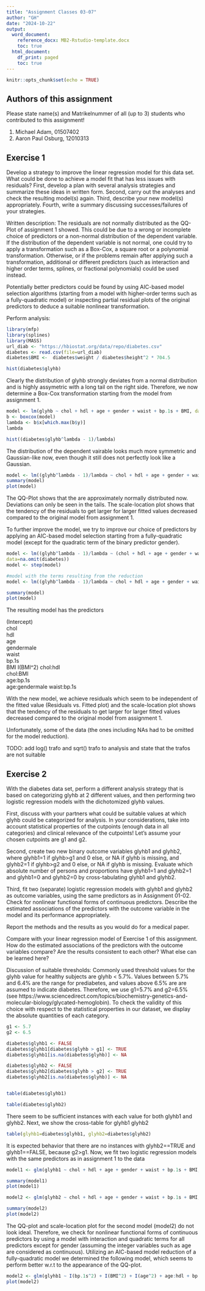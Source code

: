 ```yaml
---
title: "Assignment Classes 03-07"
author: "GH"
date: "2024-10-22"
output:
  word_document:
    reference_docx: MB2-Rstudio-template.docx
    toc: true
  html_document:
    df_print: paged
    toc: true
---
```



```r
knitr::opts_chunk$set(echo = TRUE)
```

## Authors of this assignment
Please state name(s) and Matrikelnummer of all (up to 3) students who contributed to this assignment!

1. Michael Adam, 01507402
2. Aaron Paul Osburg, 12010313


## Exercise 1

Develop a strategy to improve the linear regression model for this data set. What could be done to achieve a model fit that has less issues with residuals? First, develop a plan with several analysis strategies and summarize these ideas in written form. Second, carry out the analyses and check the resulting model(s) again. Third, describe your new model(s) appropriately. Fourth, write a summary discussing successes/failures of your strategies.

Written description:
The residuals are not normally distributed as the QQ-Plot of assignment 1 showed. This could be due to a wrong or incomplete choice of predictors or a non-normal distribution of the dependent variable. If the distribution of the dependent variable is
not normal, one could try to apply a transformation such as a Box-Cox, a square root or a polynomial transformation.
Otherwise, or if the problems remain after applying such a transformation, additional or different predictors (such as interaction and higher order terms, splines, or fractional polynomials) could be used instead. 

Potentially better predictors could be found by using AIC-based model selection algorithms (starting from a model with higher-order terms such as a fully-quadratic model) or inspecting partial residual plots of the
original predictors to deduce a suitable nonlinear transformation.  

Perform analysis:
```r
library(mfp)
library(splines)
library(MASS)
url_diab <- "https://hbiostat.org/data/repo/diabetes.csv"
diabetes <- read.csv(file=url_diab)
diabetes$BMI <-  diabetes$weight / diabetes$height^2 * 704.5  

hist(diabetes$glyhb)
```
Clearly the distribution of glyhb strongly deviates from a normal distribution and is highly assymetric with a long tail on the right side. Therefore, we now determine a Box-Cox transformation starting from the model from assignment 1.

```r
model <- lm(glyhb ~ chol + hdl + age + gender + waist + bp.1s + BMI, data=diabetes)
b <- boxcox(model)
lambda <- b$x[which.max(b$y)]
lambda

hist((diabetes$glyhb^lambda - 1)/lambda)
```
The distribution of the dependent vairable looks much more symmetric and Gaussian-like now, even though it still does not perfectly look like a Gaussian. 

```r
model <- lm((glyhb^lambda - 1)/lambda ~ chol + hdl + age + gender + waist + bp.1s + BMI, data=diabetes)
summary(model)
plot(model)
```

The QQ-Plot shows that the are approximately normally distributed now. Deviations can only be seen in the tails.
The scale-location plot shows that the tendency of the residuals to get larger for larger fitted values decreased compared to the original model from assignment 1.

To further improve the model, we try to improve our choice of predictors by applying an AIC-based model selection
starting from a fully-quadratic model (except for the quadratic term of the binary predictor gender).

```r
model <- lm((glyhb^lambda - 1)/lambda ~ (chol + hdl + age + gender + waist + bp.1s + BMI)^2 + I(chol^2) + I(hdl^2) + I(age^2) + I(waist^2) + I(bp.1s^2) + I(BMI^2), 
data=na.omit(diabetes))
model <- step(model)

#model with the terms resulting from the reduction
model <- lm((glyhb^lambda - 1)/lambda ~ chol + hdl + age + gender + waist + bp.1s + BMI + I(BMI^2) + chol:hdl + chol:BMI + age:bp.1s + age:gender + waist:bp.1s, data=diabetes)

summary(model)
plot(model)
```
The resulting model has the predictors

(Intercept)       
chol                
hdl                 
age                   
gendermale           
waist                
bp.1s                
BMI 
I(BMI^2)
chol:hdl         
chol:BMI         
age:bp.1s          
age:gendermale
waist:bp.1s 

With the new model, we achieve residuals which seem to be independent of the fitted
value (Residuals vs. Fitted plot) and the scale-location plot shows that the tendency of the residuals to get larger for larger fitted values decreased compared to the original model from assignment 1.

Unfortunately, some of the data (the ones including NAs had to be omitted for the model reduction). 

TODO: add log() trafo and sqrt() trafo to analysis and state that the trafos are not suitable

## Exercise 2

With the diabetes data set, perform a different analysis strategy that is based on categorizing glyhb at 2 different values, and then performing two logistic regression models with the dichotomized glyhb values.

First, discuss with your partners what could be suitable values at which glyhb could be categorized for analysis. In your considerations, take into account statistical properties of the cutpoints (enough data in all categories) and clinical relevance of the cutpoints! Let's assume your chosen cutpoints are g1 and g2.

Second, create two new binary outcome variables glyhb1 and glyhb2, where glyhb1=1 if glyhb>g1 and 0 else, or NA if glyhb is missing, and glyhb2=1 if glyhb>g2 and 0 else, or NA if glyhb is missing. Evaluate which absolute number of persons and proportions have glyhb1=1 and glyhb2=1 and glyhb1=0 and glyhb2=0 by cross-tabulating glyhb1 and glyhb2.

Third, fit two (separate) logistic regression models with glyhb1 and glyhb2 as outcome variables, using the same predictors as in Assignment 01-02. Check for nonlinear functional forms of continuous predictors. Describe the estimated associations of the predictors with the outcome variable in the model and its performance appropriately.

Report the methods and the results as you would do for a medical paper. 

Compare with your linear regression model of Exercise 1 of this assignment. How do the estimated associations of the predictors with the outcome variables compare? Are the results consistent to each other? What else can be learned here?


Discussion of suitable thresholds:
Commonly used threshold values for the glyhb value for healthy subjects are glyhb < 5.7%.
Values between 5.7% and 6.4% are the range for prediabetes, and values above 6.5% are 
are assumed to indicate diabetes. Therefore, we use g1=5.7% and g2=6.5% (see https://www.sciencedirect.com/topics/biochemistry-genetics-and-molecular-biology/glycated-hemoglobin). To check the
validity of this choice with respect to the statistical properties in our dataset, 
we display the absolute quantities of each category.

```r
g1 <- 5.7
g2 <- 6.5

diabetes$glyhb1 <- FALSE
diabetes$glyhb1[diabetes$glyhb > g1] <- TRUE
diabetes$glyhb1[is.na(diabetes$glyhb)] <- NA

diabetes$glyhb2 <- FALSE
diabetes$glyhb2[diabetes$glyhb > g2] <- TRUE
diabetes$glyhb2[is.na(diabetes$glyhb)] <- NA


table(diabetes$glyhb1)
```

```r
table(diabetes$glyhb2)
```

There seem to be sufficient instances with each value for both glyhb1 and glyhb2. Next, we show the cross-table for glyhb1 glyhb2
```r
table(glyhb1=diabetes$glyhb1, glyhb2=diabetes$glyhb2)
```
It is expected behavior that there are no instances with glyhb2==TRUE and 
glyhb1==FALSE, because g2>g1.
Now, we fit two logistic regression models with the same predictors as in assignment 1 to the data

```r
model1 <- glm(glyhb1 ~ chol + hdl + age + gender + waist + bp.1s + BMI,family=binomial(link='logit'),data=diabetes)

summary(model1)
plot(model1)
```

```r
model2 <- glm(glyhb2 ~ chol + hdl + age + gender + waist + bp.1s + BMI,family=binomial(link='logit'),data=diabetes)

summary(model2)
plot(model2)
``` 
The QQ-plot and scale-location plot for the second model (model2) do not look ideal. Therefore, we check for nonlinear functional forms of continuous predictors by using a 
model with interaction and quadratic terms for all predictors except for gender (assuming
the integer variables such as age are considered as continuous). Utilizing an AIC-based model reduction of a fully-quadratic model we determined the following model, which seems to perform better w.r.t to the
appearance of the QQ-plot.
```r
model2 <- glm(glyhb1 ~ I(bp.1s^2) + I(BMI^2) + I(age^2) + age:hdl + bp.1s:BMI + waist:BMI + waist:bp.1s + hdl:bp.1s + hdl:waist + chol:hdl + chol:bp.1s , data=diabetes,family=binomial(link='logit'))
plot(model2)
```
